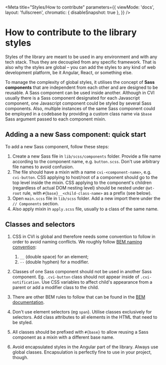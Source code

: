 
<Meta title="Styles/How to contribute" parameters={{
  viewMode: 'docs',
  layout: 'fullscreen',
  chromatic: { disableSnapshot: true },
}} />

# How to contribute to the library styles

Styles of the library are meant to be used in any environment and with any tech stack. Thus they are decoupled from any specific framework. That is also why the styles are global – you can add the styles to any kind of web development platform, be it Angular, React, or something else.

To manage the complexity of global styles, it utilises the concept of **Sass components** that are independent from each other and are designed to be reusable. A Sass component can be used inside another. Although in CVI usually there is a Sass component designated for each Javascript component, one Javascript component could be styled by several Sass components. Also, multiple instances of the same Sass component could be employed in a codebase by providing a custom class name via `$base` Sass argument passed to each component mixin.

## Adding a a new Sass component: quick start

To add a new Sass component, follow these steps:

1. Create a new Sass file in `lib/scss/components` folder. Provide a file name according to the component name, e.g. `button.scss`. Don't use arbitrary file names to avoid confusion.
2. The file should have a mixin with a name `cvi-<component-name>`, e.g. `cvi-button`. CSS applying to host/root of a component should go to the top level inside the mixin. CSS applying to the component's children (regardless of actual DOM nesting level) should be nested under `@at-root` rule, with `#{base}__<child-class-name>` as a prefix (see below).
3. Open `main.scss` file in `lib/scss` folder. Add a new import there under the `// Components` section.
4. Also apply mixin in `apply.scss` file, usually to a class of the same name.

## Classes and selectors

1. CSS in CVI is global and therefore needs some convention to follow in order to avoid naming conflicts. We roughly follow [BEM naming convention](https://en.bem.info):

    1. `__` (double space) for an element;
    2. `--` (double hyphen) for a modifier.

2. Classes of one Sass component should not be used in another Sass component. Eg. `.cvi-button` class should not appear inside of `.cvi-notification`. Use CSS variables to affect child's appearance from a parent or add a modifier class to the child.
3. There are other BEM rules to follow that can be found in the [BEM documentation](https://en.bem.info/methodology/quick-start/).
4. Don't use element selectors (eg `span`). Utilise classes exclusively for selectors. Add class attributes to all elements in the HTML that need to be styled.
5. All classes should be prefixed with `#{base}` to allow reusing a Sass component as a mixin with a different base name.
6. Avoid encapsulated styles in the Angular part of the library. Always use global classes. Encapsulation is perfectly fine to use in your project, though.
